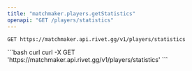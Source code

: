 ```yaml
---
title: "matchmaker.players.getStatistics"
openapi: "GET /players/statistics"
---
```


```
GET https://matchmaker.api.rivet.gg/v1/players/statistics
```


<RequestExample>
```bash curl
curl -X GET 'https://matchmaker.api.rivet.gg/v1/players/statistics'
```
</RequestExample>
